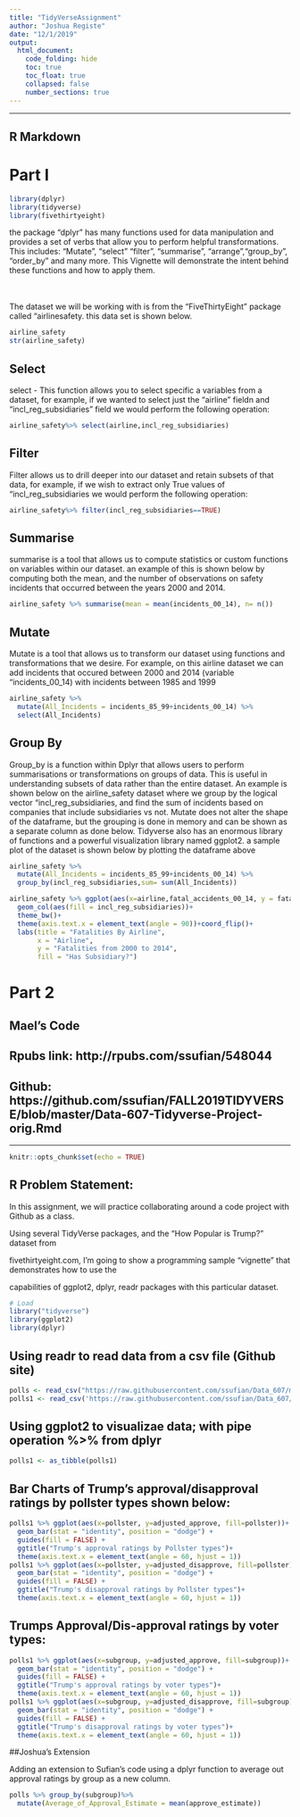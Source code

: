 ```yaml
---
title: "TidyVerseAssignment"
author: "Joshua Registe"
date: "12/1/2019"
output: 
  html_document:
    code_folding: hide
    toc: true
    toc_float: true
    collapsed: false
    number_sections: true
---
```

---


## R Markdown

# Part I

```r
library(dplyr)
library(tidyverse)
library(fivethirtyeight)
```


the package "dplyr" has many functions used for data manipulation and provides a set of verbs that allow you to perform helpful transformations. This includes: "Mutate", "select" "filter", "summarise", "arrange","group_by", "order_by" and many more. This Vignette will demonstrate the intent behind these functions and how to apply them.

<br>
<br>
The dataset we will be working with is from the "FiveThirtyEight" package called "airlinesafety. this data set is shown below.


```r
airline_safety
str(airline_safety)
```


## Select

select - This function allows you to select specific a variables from a dataset, for example, if we wanted to select just the "airline" fieldn and "incl_reg_subsidiaries" field we would perform the following operation:


```r
airline_safety%>% select(airline,incl_reg_subsidiaries)
```


## Filter
Filter allows us to drill deeper into our dataset and retain subsets of that data, for example, if we wish to extract only True values of "incl_reg_subsidiaries we would perform the following operation:


```r
airline_safety%>% filter(incl_reg_subsidiaries==TRUE)
```

## Summarise

summarise is a tool that allows us to compute statistics or custom functions on variables within our dataset. an example of this is shown below by computing both the mean, and the number of observations on safety incidents that occurred between the years 2000 and 2014.

```r
airline_safety %>% summarise(mean = mean(incidents_00_14), n= n())
```

## Mutate 
Mutate is a tool that allows us to transform our dataset using functions and transformations that we desire. For example, on this airline dataset we can add incidents that occured between 2000 and 2014 (variable "incidents_00_14) with incidents between 1985 and 1999
```r
airline_safety %>% 
  mutate(All_Incidents = incidents_85_99+incidents_00_14) %>% 
  select(All_Incidents)
```

## Group By

Group_by is a function within Dplyr that allows users to perform summarisations or transformations on groups of data. This is useful in understanding subsets of data rather than the entire dataset. An example is shown below on the airline_safety dataset where we group by the logical vector "incl_reg_subsidiaries, and find the sum of incidents based on companies that include subsidiaries vs not. Mutate does not alter the shape of the dataframe, but the grouping is done in memory and can be shown as a separate column as done below. Tidyverse also has an enormous library of functions and a powerful visualization library named ggplot2. a sample plot of the dataset is shown below by plotting the dataframe above

```r
airline_safety %>% 
  mutate(All_Incidents = incidents_85_99+incidents_00_14) %>% 
  group_by(incl_reg_subsidiaries,sum= sum(All_Incidents))

airline_safety %>% ggplot(aes(x=airline,fatal_accidents_00_14, y = fatalities_00_14))+
  geom_col(aes(fill = incl_reg_subsidiaries))+
  theme_bw()+
  theme(axis.text.x = element_text(angle = 90))+coord_flip()+
  labs(title = "Fatalities By Airline",
       x = "Airline",
       y = "Fatalities from 2000 to 2014",
       fill = "Has Subsidiary?")
```


# Part 2


## Mael's Code

## Rpubs link: http://rpubs.com/ssufian/548044

## Github: https://github.com/ssufian/FALL2019TIDYVERSE/blob/master/Data-607-Tidyverse-Project-orig.Rmd


--------------------------------------------------------------------------------


```r
knitr::opts_chunk$set(echo = TRUE)
```

## R Problem Statement:

In this assignment, we will practice collaborating around a code project with Github as a class.

Using several TidyVerse packages, and the "How Popular is Trump?"  dataset from

fivethirtyeight.com, I’m going to show a programming sample “vignette” that demonstrates how to use the

capabilities of ggplot2, dplyr, readr packages with this particular dataset.


```r
# Load
library("tidyverse")
library(ggplot2)
library(dplyr)
```

## Using readr to read data from a csv file (Github site)



```r
polls <- read_csv("https://raw.githubusercontent.com/ssufian/Data_607/master/approval_topline.csv")
polls1 <- read_csv('https://raw.githubusercontent.com/ssufian/Data_607/master/polling_data.csv')
```

##  Using ggplot2 to visualizae data; with pipe operation %>% from dplyr

```r
polls1 <- as_tibble(polls1)
```

## Bar Charts of Trump's approval/disapproval ratings by pollster types shown below:

```r
polls1 %>% ggplot(aes(x=pollster, y=adjusted_approve, fill=pollster))+
  geom_bar(stat = "identity", position = "dodge") + 
  guides(fill = FALSE) +
  ggtitle("Trump's approval ratings by Pollster types")+ 
  theme(axis.text.x = element_text(angle = 60, hjust = 1))
polls1 %>% ggplot(aes(x=pollster, y=adjusted_disapprove, fill=pollster))+
  geom_bar(stat = "identity", position = "dodge") + 
  guides(fill = FALSE) +
  ggtitle("Trump's disapproval ratings by Pollster types")+ 
  theme(axis.text.x = element_text(angle = 60, hjust = 1))
```

## Trumps Approval/Dis-approval ratings by voter types:

```r
polls1 %>% ggplot(aes(x=subgroup, y=adjusted_approve, fill=subgroup))+
  geom_bar(stat = "identity", position = "dodge") + 
  guides(fill = FALSE) +
  ggtitle("Trump's approval ratings by voter types")+ 
  theme(axis.text.x = element_text(angle = 60, hjust = 1))
polls1 %>% ggplot(aes(x=subgroup, y=adjusted_disapprove, fill=subgroup))+
  geom_bar(stat = "identity", position = "dodge") + 
  guides(fill = FALSE) +
  ggtitle("Trump's disapproval ratings by voter types")+ 
  theme(axis.text.x = element_text(angle = 60, hjust = 1))
```


##Joshua's Extension

Adding an extension to Sufian's code using a dplyr function to average out approval ratings by group as a new column.

```r

polls %>% group_by(subgroup)%>%
  mutate(Average_of_Approval_Estimate = mean(approve_estimate))
  
  
```
